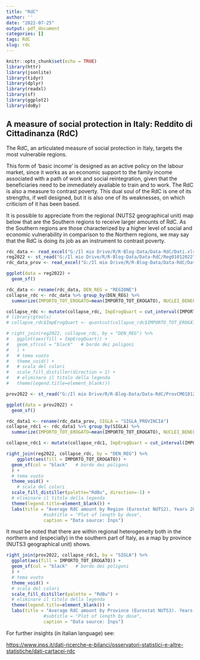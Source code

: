 ```yaml
---
title: "RdC"
author: ''
date: "2022-07-25"
output: pdf_document
categories: []
tags: RdC
slug: rdc
---
```



```r
knitr::opts_chunk$set(echo = TRUE)
library(httr)
library(jsonlite)
library(tidyr)
library(dplyr)
library(readxl)
library(sf)
library(ggplot2)
library(doBy)
```
## A measure of social protection in Italy: Reddito di Cittadinanza (RdC)

The RdC, an articulated measure of social protection in Italy, targets the most vulnerable regions. 

This form of 'basic income' is designed as an active policy on the labour market, since it works as an economic support to the family income associated with a path of work and social reintegration, given that the beneficiaries need to be immediately available to train and to work. The RdC is also a measure to contrast poverty. This dual soul of the RdC is one of its strengths, if well designed, but it is also one of its weaknesses, on which criticism of it has been based. 

It is possible to  appreciate from the regional (NUTS2 geographical unit) map below that are the Southern regions to receive larger amounts of RdC. As the Southern regions are those characterized by a higher level of social and economic vulnerability in comparison to the Northern regions, we may say that the RdC is doing its job as an instrument to contrast poverty.



```r
rdc_data <- read_excel("G:/Il mio Drive/R/R-Blog-Data/Data-RdC/Dati.xlsx")
reg2022 <- st_read("G:/Il mio Drive/R/R-Blog-Data/Data-RdC/Reg01012022")
rdc_data_prov <- read_excel("G:/Il mio Drive/R/R-Blog-Data/Data-RdC/Dati_Prov.xlsx")

ggplot(data = reg2022) +
  geom_sf()

rdc_data <- rename(rdc_data, DEN_REG = "REGIONE")
collapse_rdc <- rdc_data %>% group_by(DEN_REG) %>%
  summarize(IMPORTO_TOT_EROGATO=mean(IMPORTO_TOT_EROGATO), NUCLEI_BENEFICIARI=mean(NUCLEI_BENEFICIARI))

collapse_rdc <- mutate(collapse_rdc, ImpErogQuart = cut_interval(IMPORTO_TOT_EROGATO, n = 10)) 
# library(gtools) 
# collapse_rdc$ImpErogQuart <- quantcut(collapse_rdc$IMPORTO_TOT_EROGATO)

# right_join(reg2022, collapse_rdc, by = "DEN_REG") %>% 
#   ggplot(aes(fill = ImpErogQuart)) +
#   geom_sf(col = "black"   # bordo dei poligoni
#   ) +
#   # tema vuoto
#   theme_void() +
#   # scala del colori
#   scale_fill_distiller(direction = 1) +
#   # eliminare il titolo della legenda
#   theme(legend.title=element_blank())

prov2022 <- st_read("G:/Il mio Drive/R/R-Blog-Data/Data-RdC/ProvCM01012022")

ggplot(data = prov2022) +
  geom_sf()

rdc_data1 <- rename(rdc_data_prov, SIGLA = "SIGLA_PROVINCIA")
collapse_rdc1 <- rdc_data1 %>% group_by(SIGLA) %>%
  summarize(IMPORTO_TOT_EROGATO=mean(IMPORTO_TOT_EROGATO), NUCLEI_BENEFICIARI=mean(NUCLEI_BENEFICIARI))

collapse_rdc1 <- mutate(collapse_rdc1, ImpErogQuart = cut_interval(IMPORTO_TOT_EROGATO, n = 10)) 


```

```r

right_join(reg2022, collapse_rdc, by = "DEN_REG") %>% 
    ggplot(aes(fill = IMPORTO_TOT_EROGATO)) +
  geom_sf(col = "black"   # bordo dei poligoni
  ) +
  # tema vuoto
  theme_void() +
    # scala del colori
  scale_fill_distiller(palette="RdBu", direction=-1) +
  # eliminare il titolo della legenda
  theme(legend.title=element_blank()) +
  labs(title = "Average RdC amount by Region (Eurostat NUTS2). Years 2019-2020",
              #subtitle = "Plot of length by dose",
              caption = "Data source: Inps")

```

It must be noted that there are within regional heterogeneity both in the northern and (especially) in the southern part of Italy, as a map by province (NUTS3 geographical unit) shows.

```r

right_join(prov2022, collapse_rdc1, by = "SIGLA") %>% 
  ggplot(aes(fill = IMPORTO_TOT_EROGATO)) +
  geom_sf(col = "black"   # bordo dei poligoni
  ) +
  # tema vuoto
  theme_void() +
  # scala del colori
  scale_fill_distiller(palette = "RdBu") +
  # eliminare il titolo della legenda
  theme(legend.title=element_blank()) +
  labs(title = "Average RdC amount by Province (Eurostat NUTS3). Years 2019-2020",
              #subtitle = "Plot of length by dose",
              caption = "Data source: Inps")

```
For further insights (in Italian language) see:

<https://www.inps.it/dati-ricerche-e-bilanci/osservatori-statistici-e-altre-statistiche/dati-cartacei-rdc>